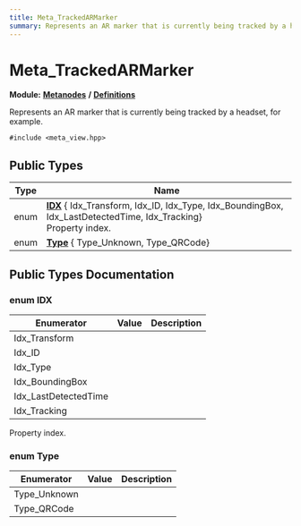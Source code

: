 ```yaml
---
title: Meta_TrackedARMarker
summary: Represents an AR marker that is currently being tracked by a headset, for example. 
---
```


# Meta_TrackedARMarker

**Module:** **[Metanodes](../../modules/metanodes/index.mdx)** **/** **[Definitions](../../modules/metanodes/definitions.mdx)**

Represents an AR marker that is currently being tracked by a headset, for example. 

`#include <meta_view.hpp>`

## Public Types

| Type           | Name           |
| -------------- | -------------- |
| enum| **[IDX](#enum-idx)** { Idx_Transform, Idx_ID, Idx_Type, Idx_BoundingBox, Idx_LastDetectedTime, Idx_Tracking}<br />Property index.  |
| enum| **[Type](#enum-type)** { Type_Unknown, Type_QRCode} |

## Public Types Documentation

### enum IDX

| Enumerator | Value | Description |
| ---------- | ----- | ----------- |
| Idx_Transform | |   |
| Idx_ID | |   |
| Idx_Type | |   |
| Idx_BoundingBox | |   |
| Idx_LastDetectedTime | |   |
| Idx_Tracking | |   |

Property index. 

### enum Type

| Enumerator | Value | Description |
| ---------- | ----- | ----------- |
| Type_Unknown | |   |
| Type_QRCode | |   |
